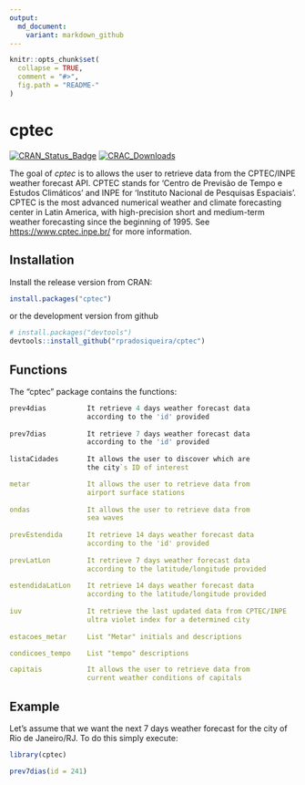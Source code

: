 ```yaml
---
output:
  md_document:
    variant: markdown_github
---
```


```r
knitr::opts_chunk$set(
  collapse = TRUE,
  comment = "#>",
  fig.path = "README-"
)
```

# cptec

[![CRAN\_Status\_Badge](https://www.r-pkg.org/badges/version/cptec)](https://CRAN.R-project.org/package=cptec)
[![CRAC\_Downloads](https://cranlogs.r-pkg.org/badges/grand-total/cptec)](https://CRAN.R-project.org/package=cptec)

The goal of *cptec* is to allows the user to retrieve data from the
CPTEC/INPE weather forecast API. CPTEC stands for 'Centro de Previsão 
de Tempo e Estudos Climáticos' and INPE for 'Instituto Nacional de 
Pesquisas Espaciais'. CPTEC is the most advanced numerical weather and 
climate forecasting center in Latin America, with high-precision short
and medium-term weather forecasting since the beginning of 1995. See
<https://www.cptec.inpe.br/> for more information.

## Installation

Install the release version from CRAN:

```r
install.packages("cptec")
```

or the development version from github

```r
# install.packages("devtools")
devtools::install_github("rpradosiqueira/cptec")
```

## Functions

The "cptec" package contains the functions:

```r
prev4dias          It retrieve 4 days weather forecast data
                   according to the 'id' provided
                   
prev7dias          It retrieve 7 days weather forecast data
                   according to the 'id' provided
                   
listaCidades       It allows the user to discover which are
                   the city`s ID of interest

metar              It allows the user to retrieve data from
                   airport surface stations
                   
ondas              It allows the user to retrieve data from
                   sea waves
                   
prevEstendida      It retrieve 14 days weather forecast data
                   according to the 'id' provided
                    
prevLatLon         It retrieve 7 days weather forecast data
                   according to the latitude/longitude provided
                   
estendidaLatLon    It retrieve 14 days weather forecast data
                   according to the latitude/longitude provided
                   
iuv                It retrieve the last updated data from CPTEC/INPE
                   ultra violet index for a determined city
                   
estacoes_metar     List "Metar" initials and descriptions

condicoes_tempo    List "tempo" descriptions

capitais           It allows the user to retrieve data from
                   current weather conditions of capitals
```		   

## Example

Let's assume that we want the next 7 days weather forecast for the city of Rio de Janeiro/RJ. To do this simply execute:

```r
library(cptec)

prev7dias(id = 241)

```
